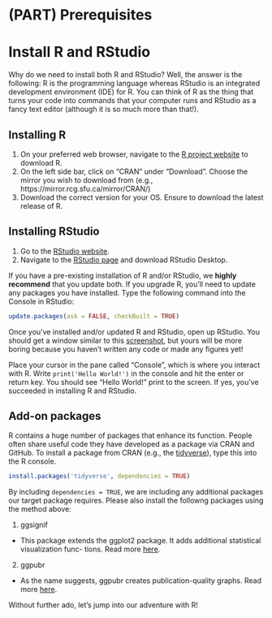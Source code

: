 # (PART) Prerequisites {-}

# Install R and RStudio {#install}

Why do we need to install both R and RStudio? Well, the answer is the following: R is the programming language whereas RStudio is an integrated development environment (IDE) for R. You can think of R as the thing that turns your code into commands that your computer runs and RStudio as a fancy text editor (although it is so much more than that!).


## Installing R

1. On your preferred web browser, navigate to the [R project website](https://www.r-project.org/) to download R.
2. On the left side bar, click on "CRAN" under "Download". Choose the mirror you wish to download from (e.g., https://mirror.rcg.sfu.ca/mirror/CRAN/)
3. Download the correct version for your OS. Ensure to download the latest release of R.


## Installing RStudio

1. Go to the [RStudio website](https://rstudio.com/).
2. Navigate to the [RStudio page](https://rstudio.com/products/rstudio/) and download RStudio Desktop.

If you have a pre-existing installation of R and/or RStudio, we **highly recommend** that you update both. If you upgrade R, you'll need to update any packages you have installed. Type the following command into the Console in RStudio:

```r
update.packages(ask = FALSE, checkBuilt = TRUE)
```

Once you've installed and/or updated R and RStudio, open up RStudio. You should get a window similar to this [screenshot](https://rstudio.com/wp-content/uploads/2014/04/rstudio-workbench.png), but yours will be more boring because you haven’t written any code or made any figures yet!

Place your cursor in the pane called "Console", which is where you interact with R. Write `print('Hello World!')` in the console and hit the enter or return key. You should see "Hello World!" print to the screen. If yes, you've succeeded in installing R and RStudio.


## Add-on packages

R contains a huge number of packages that enhance its function. People often share useful code they have developed as a package via CRAN and GitHub. To install a package from CRAN (e.g., the [tidyverse](https://www.tidyverse.org/)), type this into the R console.

```r
install.packages('tidyverse', dependencies = TRUE)
```

By including `dependencies = TRUE`, we are including any additional packages our target package requires. Please also install the followng packages using the method above:

1. ggsignif
  - This package extends the ggplot2 package. It adds additional statistical visualization func- tions. Read more [here](https://cran.r-project.org/web/packages/ggsignif/vignettes/intro.html).
2. ggpubr
  - As the name suggests, ggpubr creates publication-quality graphs. Read more [here](https://github.com/kassambara/ggpubr).
  
Without further ado, let's jump into our adventure with R!
